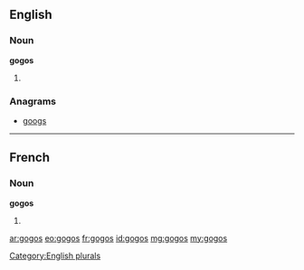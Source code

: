 ==English==

===Noun===
'''gogos'''

# {{plural of|gogo}}

===Anagrams===
* [[googs#English|googs]]

[[Category:English plurals]]
----
==French==

===Noun===
'''gogos''' {{m|p}}

# {{plural of|gogo|lang=fr}}

[[ar:gogos]]
[[eo:gogos]]
[[fr:gogos]]
[[id:gogos]]
[[mg:gogos]]
[[my:gogos]]